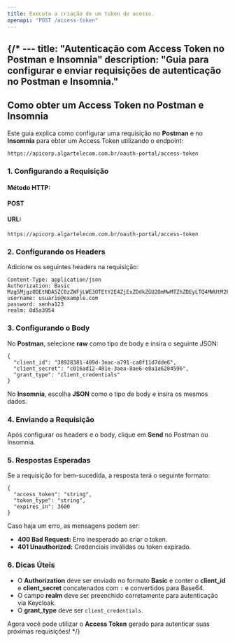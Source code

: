 ```yaml
---
title: Executa a criação de um token de acesso.
openapi: "POST /access-token"
---
```



{/* ---
title: "Autenticação com Access Token no Postman e Insomnia"
description: "Guia para configurar e enviar requisições de autenticação no Postman e Insomnia."
---

## Como obter um Access Token no Postman e Insomnia

Este guia explica como configurar uma requisição no **Postman** e no **Insomnia** para obter um Access Token utilizando o endpoint:

```
https://apicorp.algartelecom.com.br/oauth-portal/access-token
```

### 1. Configurando a Requisição

#### **Método HTTP:**
**POST**

#### **URL:**
```
https://apicorp.algartelecom.com.br/oauth-portal/access-token
```

### 2. Configurando os Headers

Adicione os seguintes headers na requisição:

```
Content-Type: application/json
Authorization: Basic Mzg5MjgzODEtNDA5ZC0zZWFjLWE3OTEtY2E4ZjExZDdkZGU2OmMwMTZhZDEyLTQ4MWUtM2FlYS04YWU2LWU4YTFhNjI4NDU5Ng==
username: usuario@example.com
password: senha123
realm: 0d5a3954
```

### 3. Configurando o Body

No **Postman**, selecione **raw** como tipo de body e insira o seguinte JSON:

```
{
  "client_id": "38928381-409d-3eac-a791-ca8f11d7dde6",
  "client_secret": "c016ad12-481e-3aea-8ae6-e8a1a6284596",
  "grant_type": "client_credentials"
}
```

No **Insomnia**, escolha **JSON** como o tipo de body e insira os mesmos dados.

### 4. Enviando a Requisição

Após configurar os headers e o body, clique em **Send** no Postman ou Insomnia.

### 5. Respostas Esperadas

Se a requisição for bem-sucedida, a resposta terá o seguinte formato:

```
{
  "access_token": "string",
  "token_type": "string",
  "expires_in": 3600
}
```

Caso haja um erro, as mensagens podem ser:

- **400 Bad Request:** Erro inesperado ao criar o token.
- **401 Unauthorized:** Credenciais inválidas ou token expirado.

### 6. Dicas Úteis

- O **Authorization** deve ser enviado no formato **Basic** e conter o **client_id** e **client_secret** concatenados com `:` e convertidos para Base64.
- O campo **realm** deve ser preenchido corretamente para autenticação via Keycloak.
- O **grant_type** deve ser `client_credentials`.

Agora você pode utilizar o **Access Token** gerado para autenticar suas próximas requisições!
 */}

